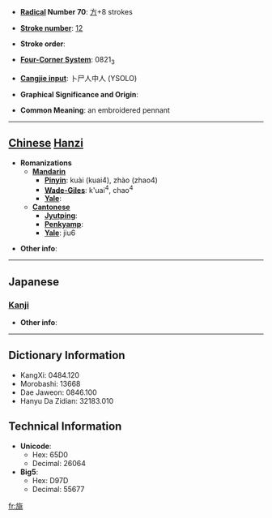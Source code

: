 * '''[[Wiktionary:Chinese radical index| Radical]] Number 70''': [[Wiktionary:Chinese radical index 方|方]]+8 strokes

* '''[[Wiktionary:Chinese total strokes index|Stroke number]]''': [[Wiktionary:Chinese total strokes index 12|12]]

* '''Stroke order''': 

* '''[[Wiktionary:Chinese four corner index|Four-Corner System]]''': 0821<sub>3</sub>

* '''[[Wiktionary:Chinese Cangjie index|Cangjie input]]''': 卜尸人中人 (YSOLO)

* '''Graphical Significance and Origin''': 

* '''Common Meaning''': an embroidered pennant

----

== [[Chinese]] [[Hanzi]] ==

* '''Romanizations'''
** '''[[Mandarin]]'''
*** '''[[Pinyin]]''': kuài (kuai4), zhào (zhao4)
*** '''[[Wade-Giles]]''': k'uai<sup>4</sup>, chao<sup>4</sup>
*** '''[[Yale]]''': 
** '''[[Cantonese]]'''
*** '''[[Jyutping]]''':
*** '''[[Penkyamp]]''': 
*** '''[[Yale]]''': jiu6

* '''Other info''': 

----

==Japanese==
===[[Kanji]]===
{{kanji|on readings=[[ちょう]] (chō), [[じょう]] (jō)|kun readings=}}

* '''Other info''':  

----

== Dictionary Information ==

* KangXi: 0484.120
* Morobashi: 13668
* Dae Jaweon: 0846.100
* Hanyu Da Zidian: 32183.010

== Technical Information ==

* '''Unicode''':
** Hex: 65D0
** Decimal: 26064
* '''Big5''':
** Hex: D97D
** Decimal: 55677

[[fr:旐]]